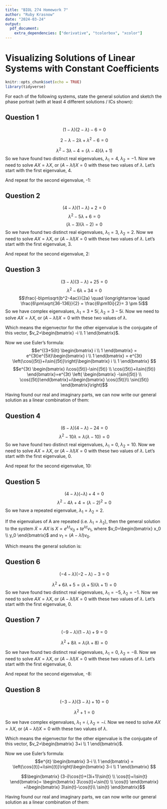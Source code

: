 ```yaml
---
title: "BIOL 274 Homework 7"
author: "Ruby Krasnow"
date: "2024-03-24"
output:
  pdf_document:
    extra_dependencies: ["derivative", "tcolorbox", "xcolor"]
---
```

# Visualizing Solutions of Linear Systems with Constant Coefficients

```r
knitr::opts_chunk$set(echo = TRUE)
library(tidyverse)
```

For each of the following systems, state the general solution and sketch the phase portrait (with at least 4 different solutions / ICs shown):

## Question 1 
\begin{align*}
      \dot{x} &= x+2y \\
      \dot{y} &= 3x+2y
\end{align*}

\begin{equation*}
A = \begin{bmatrix} 
    1 & 2 \\
    3 & 2 \end{bmatrix}
  \end{equation*}

\begin{equation*}
\det{\begin{bmatrix} 
    1-\lambda & 2 \\
    3 & 2-\lambda \end{bmatrix}}=0 \\
\end{equation*}

$$ \left(1-\lambda\right) \left(2-\lambda\right)-6=0 $$

$$2-\lambda-2\lambda+\lambda^2-6=0 $$

$$\lambda^2-3\lambda-4=(\lambda-4)(\lambda+1) $$
So we have found two distinct real eigenvalues, $\lambda_1=4, \; \lambda_2=-1$. Now we need to solve $AX=\lambda X$, or $(A-\lambda I)X=0$ with these two values of $\lambda$. Let's start with the first eigenvalue, 4.

\begin{equation*}
A-4I=\begin{bmatrix} 
    1-4 & 2 \\
    3 & 2-4 \end{bmatrix}= \begin{bmatrix} 
    -3 & 2 \\
    3 & -2 \end{bmatrix} \longrightarrow{}
 \begin{bmatrix} 
  -3 & 2 \\  
  0 & 0
 \end{bmatrix} \end{equation*}
 
 \begin{equation*} 
  -3x_1+2x_2=0 \quad \rightarrow{} \quad 2x_2=3x_1 \quad \rightarrow{} \quad 
  v_1=
   \begin{bmatrix} 2 \\ 3  \end{bmatrix}
\end{equation*}

And repeat for the second eigenvalue, -1:
\begin{equation*}
A-(-I)=\begin{bmatrix} 
    1+1 & 2 \\
    3 & 2+1 \end{bmatrix}= \begin{bmatrix} 
    2 & 2 \\
    3 & 3 \end{bmatrix} \longrightarrow{}
 \begin{bmatrix} 
  1 & 1 \\  
  0 & 0
 \end{bmatrix} \end{equation*}
 
 \begin{equation*} 
  x_1+x_2=0 \quad \rightarrow{} \quad x_2=-x_1 \quad \rightarrow{} \quad 
  v_2=
   \begin{bmatrix} 1 \\ -1  \end{bmatrix}
\end{equation*}

\begin{tcolorbox}[colback=white, title=Solution]
$$X=C_1e^{4 t}\begin{bmatrix} 2 \\ 3  \end{bmatrix} +C_2e^{- t}\begin{bmatrix} 1 \\ -1 \end{bmatrix}$$
\end{tcolorbox}

\begin{tcolorbox}[colback=blue!5!white,colframe=blue!75!black,title=Check solution]
$$X'=C_1\begin{bmatrix} 8e^{4 t} \\ 12e^{4 t}  \end{bmatrix} +C_2\begin{bmatrix} -e^{-t} \\ e^{- t} \end{bmatrix}$$
$$x'= 8C_1e^{4 t}-C_2e^{-t}=2C_1e^{4 t}+C_2e^{- t}+2(3C_1e^{4 t}-C_2e^{- t})=x+2y$$
$$y'= 12C_1e^{4 t}+C_2e^{-t}=3(2C_1e^{4 t}+C_2e^{- t})+2(3C_1e^{4 t}-C_2e^{- t})=3x+2y$$
\end{tcolorbox}

## Question 2

\begin{align*}
      \dot{x} &= 4x+2y \\
      \dot{y} &= -x+y
\end{align*}

\begin{equation*}
A = \begin{bmatrix} 
    4 & 2 \\
    -1 & 1 \end{bmatrix}
  \end{equation*}

\begin{equation*}
\det{\begin{bmatrix} 
    4-\lambda & 2 \\
    -1 & 1-\lambda \end{bmatrix}}=0 \\
\end{equation*}


$$ \left(4-\lambda\right) \left(1-\lambda\right)+2=0 $$
$$ \lambda^2-5\lambda+6=0 $$
$$ \left(\lambda-3\right) \left(\lambda-2\right)=0 $$
So we have found two distinct real eigenvalues, $\lambda_1=3, \; \lambda_2=2$. Now we need to solve $AX=\lambda X$, or $(A-\lambda I)X=0$ with these two values of $\lambda$. Let's start with the first eigenvalue, 3.

\begin{equation*}
A-3I=\begin{bmatrix} 
    4-3 & 2 \\
    -1 & 1-3 \end{bmatrix}= \begin{bmatrix} 
    1 & 2 \\
    -1 & -2 \end{bmatrix} \longrightarrow{}
 \begin{bmatrix} 
  1 & 2 \\  
  0 & 0
 \end{bmatrix} \end{equation*}
 
  \begin{equation*} 
  x_1+2x_2=0 \quad \rightarrow{} \quad 2x_2=-x_1 \quad \rightarrow{} \quad 
  v_1=
   \begin{bmatrix} 2 \\ -1  \end{bmatrix}
\end{equation*}
 
 And repeat for the second eigenvalue, 2:
 \begin{equation*}
A-2I=\begin{bmatrix} 
    4-2 & 2 \\
    -1 & 1-2 \end{bmatrix}= \begin{bmatrix} 
    2 & 2 \\
    -1 & -1 \end{bmatrix} \longrightarrow{}
 \begin{bmatrix} 
  1 & 1 \\  
  0 & 0
 \end{bmatrix} \end{equation*}
 
  \begin{equation*} 
  x_1+x_2=0 \quad \rightarrow{} \quad x_2=-x_1 \quad \rightarrow{} \quad 
  v_2=
   \begin{bmatrix} 1 \\ -1  \end{bmatrix}
\end{equation*}
 
 \begin{tcolorbox}[colback=white, title=Solution]
$$X=C_1e^{3 t}\begin{bmatrix} 2 \\ -1  \end{bmatrix} +C_2e^{2 t}\begin{bmatrix} 1 \\ -1 \end{bmatrix}$$
\end{tcolorbox}
 
\begin{tcolorbox}[colback=blue!5!white,colframe=blue!75!black,title=Check solution]

$$x'= 6C_1e^{3 t}+2C_2e^{2t}=4(2C_1e^{3 t}+C_2e^{2 t})+2(-C_1e^{3 t}-C_2e^{2 t})=4x+2y$$

$$y'= -3C_1e^{3 t}-2C_2e^{2t}=-(2C_1e^{3 t}+C_2e^{2 t})+(-C_1e^{3 t}-C_2e^{2 t})=-x+y$$
\end{tcolorbox}
 
## Question 3

\begin{align*}
      \dot{x} &= 3x-5y \\
      \dot{y} &= 5x+3y
\end{align*}

\begin{equation*}
A = \begin{bmatrix} 
    3 & -5 \\
    5 & 3 \end{bmatrix}
  \end{equation*}

\begin{equation*}
\det{\begin{bmatrix} 
    3-\lambda & -5 \\
    5 & 3-\lambda \end{bmatrix}}=0 \\
\end{equation*}

$$ \left(3-\lambda\right) \left(3-\lambda\right)+25=0 $$
$$ \lambda^2-6\lambda+34=0 $$
$$\frac{-b\pm\sqrt{b^2-4ac}}{2a} \quad \longrightarrow \quad \frac{6\pm\sqrt{36-136}}{2} = \frac{6\pm10i}{2}= 3 \pm 5i$$
So we have complex eigenvalues, $\lambda_1=3+5i, \; \lambda_2=3-5i$. Now we need to solve $AX=\lambda X$, or $(A-\lambda I)X=0$ with these two values of $\lambda$.

\begin{equation*}
A-(3+5i)I=\begin{bmatrix} 
    3-3-5i & -5 \\
    5 & 3-3-5i \end{bmatrix}= \begin{bmatrix} 
    -5i & -5 \\
    5 & -5i \end{bmatrix} \quad \rightarrow{} \quad  
    \begin{bmatrix} 
    i & 1 \\
    0 & 0 \end{bmatrix}
\end{equation*}


\begin{equation*} 
  ix_1+x_2=0 \quad \rightarrow{} \quad ix_1=-x_2 \quad \rightarrow{} \quad v_1=
   \begin{bmatrix} i \\ 1  \end{bmatrix}
\end{equation*}

Which means the eigenvector for the other eigenvalue is the conjugate of this vector, $v_2=\begin{bmatrix} -i \\ 1  \end{bmatrix}$.

Now we use Euler's formula:
$$e^{(3+5i)t} \begin{bmatrix} i \\ 1  \end{bmatrix} = e^{3t}e^{5it}\begin{bmatrix} i \\ 1  \end{bmatrix} = e^{3t} \left(\cos{(5t)}+i\sin{(5t)}\right)\begin{bmatrix} i \\ 1 \end{bmatrix} $$
$$e^{3t} \begin{bmatrix} i\cos{(5t)}-\sin{(5t)} \\ \cos{(5t)}+i\sin{(5t)} \end{bmatrix}=e^{3t} \left(  \begin{bmatrix} -\sin{(5t)} \\ \cos{(5t)}\end{bmatrix}+i\begin{bmatrix} \cos{(5t)}\\ \sin{(5t)} \end{bmatrix}\right)$$

Having found our real and imaginary parts, we can now write our general solution as a linear combination of them:
\begin{tcolorbox}[colback=white, title=Solution]
$$X=C_1e^{3t} \begin{bmatrix} -\sin{5t} \\ \cos{5t} \end{bmatrix}+
C_2e^{3t} \begin{bmatrix} \cos{5t} \\ \sin{5t} \end{bmatrix} $$
\end{tcolorbox}

\begin{tcolorbox}[colback=blue!5!white,colframe=blue!75!black,title=Check solution]
$$x=-C_1e^{3t}\sin{5t}+C_2e^{3t}\cos{5t} $$
$$y=C_1e^{3t}\cos{5t}+C_2e^{3t}\sin{5t} $$
\begin{align*}
\dot{x} &= -5 C_1e^{3t}\cos{5t}-3C_1e^{3t}\sin{5t}-5C_2e^{3t}\sin{5t}+3 C_2e^{3t}\cos{5t} \\
        &= 3 \left( -C_1e^{3t}\sin{5t}+C_2e^{3t}\cos{5t} \right)- 5\left( C_1e^{3t}\cos{5t}+C_2e^{3t}\sin{5t}\right) \\
        &= 3x-5y
\end{align*}

\begin{align*}
\dot{y} &= -5 C_1e^{3t}\sin{5t}+3C_1e^{3t}\cos{5t}+5C_2e^{3t}\cos{5t}+3C_2e^{3t}\sin{5t} \\
        &= 5 \left( -C_1e^{3t}\sin{5t}+C_2e^{3t}\cos{5t} \right)+3\left( C_1e^{3t}\cos{5t}+C_2e^{3t}\sin{5t}\right) \\
        &= 5x+3y
\end{align*}
\end{tcolorbox}

## Question 4

\begin{align*}
      \dot{x} &= 6x-8y \\
      \dot{y} &= -3x+4y
\end{align*}

\begin{equation*}
A = \begin{bmatrix} 
    6 & -8 \\
    -3 & 4 \end{bmatrix}
  \end{equation*}

\begin{equation*}
\det{\begin{bmatrix} 
    6-\lambda & -8 \\
    -3 & 4-\lambda \end{bmatrix}}=0 \\
\end{equation*}

$$ \left(6-\lambda\right) \left(4-\lambda\right)-24=0 $$
$$\lambda^2-10\lambda=\lambda(\lambda-10)=0 $$
So we have found two distinct real eigenvalues, $\lambda_1=0, \; \lambda_2=10$. Now we need to solve $AX=\lambda X$, or $(A-\lambda I)X=0$ with these two values of $\lambda$. Let's start with the first eigenvalue, 0.

\begin{equation*}
A-0I=\begin{bmatrix} 
   6 & -8 \\
    -3 & 4 \end{bmatrix} \quad \rightarrow{} \quad  
    \begin{bmatrix} 
    3 & -4 \\
    0 & 0 \end{bmatrix} \end{equation*}

\begin{equation*} 
  3x_1-4x_2=0 \quad \rightarrow{} \quad 3x_1=4x_2 \quad \rightarrow{} \quad v_1=
   \begin{bmatrix} 4 \\ 3  \end{bmatrix}
\end{equation*}

 And repeat for the second eigenvalue, 10:
\begin{equation*}
A-10I=\begin{bmatrix} 
   6-10 & -8 \\
    -3 & 4-10 \end{bmatrix} =
    \begin{bmatrix} 
   -4 & -8 \\
    -3 & -6 \end{bmatrix} \quad \rightarrow{} \quad  
    \begin{bmatrix} 
    1 & 2 \\
    0 & 0 \end{bmatrix} \end{equation*}

\begin{equation*} 
  x_1+2x_2=0 \quad \rightarrow{} \quad x_1=-2x_2 \quad \rightarrow{} \quad v_2=
   \begin{bmatrix} -2 \\ 1  \end{bmatrix}
\end{equation*}


\begin{tcolorbox}[colback=white, title=Solution]
$$X=C_1\begin{bmatrix} 4 \\ 3  \end{bmatrix} +C_2e^{10 t}\begin{bmatrix} -2 \\ 1 \end{bmatrix}$$
\end{tcolorbox}
\begin{tcolorbox}[colback=blue!5!white,colframe=blue!75!black,title=Check solution]

$$x'= -20C_2e^{10t}=6(4C_1-2C_2e^{10t)}-8(3C_1+C_2e^{10 t})=6x-8y$$
$$y'= 10C_2e^{10t}=-3(4C_1-2C_2e^{10t)}+4(3C_1+C_2e^{10 t})=-3x+4y$$
\end{tcolorbox}


## Question 5

\begin{align*}
      \dot{x} &= 4x-2y \\
      \dot{y} &= 2x
\end{align*}

\begin{equation*}
A = \begin{bmatrix} 
    4 & -2 \\
    2 & 0 \end{bmatrix}
  \end{equation*}

\begin{equation*}
\det{\begin{bmatrix} 
    4-\lambda & -2 \\
    2 & -\lambda \end{bmatrix}}=0 \\
\end{equation*}

$$ \left(4-\lambda\right) \left(-\lambda\right)+4=0 $$
$$\lambda^2-4\lambda+4=(\lambda-2)^2=0 $$
So we have a repeated eigenvalue, $\lambda_1=\lambda_2=2$.

If the eigenvalues of A are repeated (i.e. $\lambda_1=\lambda_2$), then the general solution to the system $\dot{X}=AX$ is $X=e^{\lambda t} v_0+te^{\lambda t} v_1$, where $v_0=\begin{bmatrix} x_0 \\ y_0 \end{bmatrix}$ and $v_1 = (A-\lambda I)v_0$.

\begin{align*}
v_1 &= (A-2I)v_0 \\
    &= \begin{bmatrix} 
    2 & -2 \\
    2 & -2 \end{bmatrix} \begin{bmatrix} x_0 \\ y_0 \end{bmatrix} \\
    &= \begin{bmatrix} 2x_0-2y_0 \\ 2x_0-2y_0 \end{bmatrix}
\end{align*}

Which means the general solution is:
\begin{tcolorbox}[colback=white, title=Solution]
$$X=e^{2t} \begin{bmatrix} x_0 \\ y_0 \end{bmatrix}+2te^{2t}\begin{bmatrix} x_0-y_0 \\ x_0-y_0 \end{bmatrix}$$
\end{tcolorbox}
\begin{tcolorbox}[colback=blue!5!white,colframe=blue!75!black,title=Check solution]
\begin{align*}
\dot{x}&= 2e^{2t} x_0 + 4te^{2t} (x_0-y_0)+ 2e^{2t} (x_0-y_0) \\
       &= 4e^{2t} x_0 + 4te^{2t} (x_0-y_0)-2e^{2t} y_0 \\
       &= 4(e^{2t} x_0 + 2te^{2t} (x_0-y_0))-2(e^{2t} y_0 + 2te^{2t} (x_0-y_0)) \\
       &= 4x-2y
\end{align*}

\begin{align*}
\dot{y}&= 2e^{2t} y_0 + 4te^{2t} (x_0-y_0)+ 2e^{2t} (x_0-y_0) \\
       &= 2e^{2t} x_0 + 4te^{2t} (x_0-y_0)\\
       &= 2(e^{2t} x_0 + 2te^{2t} (x_0-y_0)) \\
       &= 2x
\end{align*}
\end{tcolorbox}

## Question 6

\begin{align*}
      \dot{x} &= -4x+y \\
      \dot{y} &= 3x-2y
\end{align*}

\begin{equation*}
A = \begin{bmatrix} 
    -4 & 1 \\
    3 & -2 \end{bmatrix}
  \end{equation*}

\begin{equation*}
\det{\begin{bmatrix} 
    -4-\lambda & 1 \\
    3 & -2-\lambda \end{bmatrix}}=0 \\
\end{equation*}

$$ \left(-4-\lambda\right) \left(-2-\lambda\right)-3=0 $$


$$\lambda^2+6\lambda+5=(\lambda+5)(\lambda+1)=0 $$
So we have found two distinct real eigenvalues, $\lambda_1=-5, \; \lambda_2=-1$. Now we need to solve $AX=\lambda X$, or $(A-\lambda I)X=0$ with these two values of $\lambda$. Let's start with the first eigenvalue, 0.

\begin{equation*}
A+5I=\begin{bmatrix} 
    -4+5 & 1 \\
    3 & -2+5 \end{bmatrix} =
    \begin{bmatrix} 
    1 & 1 \\
    3 & 3 \end{bmatrix} \quad \rightarrow{} \quad  
    \begin{bmatrix} 
    1 & 1 \\
    0 & 0 \end{bmatrix} \end{equation*}

\begin{equation*} 
  x_1+x_2=0 \quad \rightarrow{} \quad x_1=-x_2 \quad \rightarrow{} \quad v_2=
   \begin{bmatrix} 1 \\ -1  \end{bmatrix}
\end{equation*}

\begin{equation*}
A+I=\begin{bmatrix} 
    -4+1 & 1 \\
    3 & -2+1 \end{bmatrix} =
    \begin{bmatrix} 
    -3 & 1 \\
    3 & -1 \end{bmatrix} \quad \rightarrow{} \quad  
    \begin{bmatrix} 
    3 & -1 \\
    0 & 0 \end{bmatrix} \end{equation*}

\begin{equation*} 
  3x_1-x_2=0 \quad \rightarrow{} \quad 3x_1=x_2 \quad \rightarrow{} \quad v_2=
   \begin{bmatrix} 1 \\ 3  \end{bmatrix}
\end{equation*}


 \begin{tcolorbox}[colback=white, title=Solution]
$$X=C_1e^{-5 t}\begin{bmatrix} 1 \\ -1  \end{bmatrix} +C_2e^{- t}\begin{bmatrix} 1 \\ 3 \end{bmatrix}$$
\end{tcolorbox}

\begin{tcolorbox}[colback=blue!5!white,colframe=blue!75!black,title=Check solution]
$$x'=-5C_1e^{-5 t}-C_2 e^{- t}=-4(C_1e^{-5 t}+C_2 e^{- t})+(-C_1e^{-5 t}+3C_2 e^{- t})=-4x+y $$
$$y'=5C_1e^{-5 t}-3C_2 e^{- t}=3(C_1e^{-5 t}+C_2 e^{- t})-2(-C_1e^{-5 t}+3C_2 e^{- t})=3x-2y $$
\end{tcolorbox}


## Question 7

\begin{align*}
      \dot{x} &= -9x-3y \\
      \dot{y} &= 3x+y
\end{align*}

\begin{equation*}
A = \begin{bmatrix} 
    -9 & -3 \\
    3 & 1 \end{bmatrix}
  \end{equation*}

\begin{equation*}
\det{\begin{bmatrix} 
    -9-\lambda & -3 \\
    3 & 1-\lambda \end{bmatrix}}=0 \\
\end{equation*}


$$ \left(-9-\lambda\right) \left(1-\lambda\right)+9=0 $$

$$\lambda^2+8\lambda=\lambda(\lambda+8)=0 $$

So we have found two distinct real eigenvalues, $\lambda_1=0, \; \lambda_2=-8$. Now we need to solve $AX=\lambda X$, or $(A-\lambda I)X=0$ with these two values of $\lambda$. Let's start with the first eigenvalue, 0.

\begin{equation*}
A-0I=\begin{bmatrix} 
  -9 & -3 \\
    3 & 1 \end{bmatrix} \quad \rightarrow{} \quad  
    \begin{bmatrix} 
    3 & 1 \\
    0 & 0 \end{bmatrix} \end{equation*}

\begin{equation*} 
  3x_1+x_2=0 \quad \rightarrow{} \quad 3x_1=-x_2 \quad \rightarrow{} \quad v_1=
   \begin{bmatrix} 1 \\ -3  \end{bmatrix}
\end{equation*}

 And repeat for the second eigenvalue, -8:
\begin{equation*}
A+8I=\begin{bmatrix} 
    -9+8 & -3 \\
    3 & 1+8 \end{bmatrix} =
    \begin{bmatrix} 
   -1 & -3 \\
    3 & 9 \end{bmatrix} \quad \rightarrow{} \quad  
    \begin{bmatrix} 
    1 & 3 \\
    0 & 0 \end{bmatrix} \end{equation*}

\begin{equation*} 
  x_1+3x_2=0 \quad \rightarrow{} \quad x_1=-3x_2 \quad \rightarrow{} \quad v_2=
   \begin{bmatrix} 3 \\ -1  \end{bmatrix}
\end{equation*}

 \begin{tcolorbox}[colback=white, title=Solution]
$$X=C_1\begin{bmatrix} 1 \\ -3  \end{bmatrix} +C_2e^{-8t}\begin{bmatrix} 3 \\ -1 \end{bmatrix}$$
\end{tcolorbox}

\begin{tcolorbox}[colback=blue!5!white,colframe=blue!75!black,title=Check solution]
$$x'=-24C_2e^{-8t}= -9(C_1+3C_2e^{-8t})-3(-3C_1-C_2e^{-8t})=-9x-3y$$
$$y'=8C_2e^{-8t}=3(C_1+3C_2e^{-8t})+(-3C_1-C_2e^{-8t})=3x+y $$

\end{tcolorbox}


## Question 8

\begin{align*}
      \dot{x} &= -3x+10y \\
      \dot{y} &= -x+3y
\end{align*}

\begin{equation*}
A = \begin{bmatrix} 
    -3 & 10 \\
    -1 & 3 \end{bmatrix}
  \end{equation*}

\begin{equation*}
\det{\begin{bmatrix} 
    -3-\lambda & 10 \\
    -1 & 3-\lambda \end{bmatrix}}=0 \\
\end{equation*}

$$ \left(-3-\lambda\right) \left(3-\lambda\right)+10=0 $$

$$\lambda^2+1=0 $$

So we have complex eigenvalues, $\lambda_1=i, \; \lambda_2=-i$. Now we need to solve $AX=\lambda X$, or $(A-\lambda I)X=0$ with these two values of $\lambda$.

\begin{equation*}
A-iI=\begin{bmatrix} 
    -3-i & 10 \\
    -1 & 3-i \end{bmatrix}\quad \rightarrow{} \quad  
    \begin{bmatrix} 
    -1 & 3-i \\
    0 & 0 \end{bmatrix}
\end{equation*}


\begin{equation*} 
  -x_1+(3-i)x_2=0 \quad \rightarrow{} \quad x_1=(3-i)x_2 \quad \rightarrow{} \quad v_1=
   \begin{bmatrix} 3-i \\ 1  \end{bmatrix}
\end{equation*}

Which means the eigenvector for the other eigenvalue is the conjugate of this vector, $v_2=\begin{bmatrix} 3+i \\ 1  \end{bmatrix}$.

Now we use Euler's formula:
$$e^{it} \begin{bmatrix} 3-i \\ 1  \end{bmatrix} = \left(\cos{(t)}+i\sin{(t)}\right)\begin{bmatrix} 3-i \\ 1 \end{bmatrix} $$

$$\begin{bmatrix} (3-i)\cos{t}+(3i+1)\sin{t} \\ \cos{t}+i\sin{t} \end{bmatrix}=  
\begin{bmatrix} 3\cos{t}+\sin{t} \\ \cos{t} \end{bmatrix} +i\begin{bmatrix} 3\sin{t}-\cos{t}\\ \sin{t} \end{bmatrix}$$


Having found our real and imaginary parts, we can now write our general solution as a linear combination of them:
\begin{tcolorbox}[colback=white, title=Solution]
$$X=C_1 \begin{bmatrix} 3\cos{t}+\sin{t} \\ \cos{t} \end{bmatrix}+
C_2 \begin{bmatrix} 3\sin{t}-\cos{t}\\ \sin{t} \end{bmatrix} $$
\end{tcolorbox}

\begin{tcolorbox}[colback=blue!5!white,colframe=blue!75!black,title=Check solution]

\begin{align*}
x'&=-3C_1\sin{t}+C_1\cos{t}+3C_2 \cos{t}+C_2\sin{t} \\
  &= -3(3C_1\cos{t}+C_1\sin{t}+3C_2\sin{t}-C_2\cos{t})+ 10(C_1 \cos{t}+C_2\sin{t}) \\
  &= -3x+10y
\end{align*}

\begin{align*}
y'&=-C_1\sin{t}+C_2 \cos{t} \\
  &= -(3C_1\cos{t}+C_1\sin{t}+3C_2\sin{t}-C_2\cos{t})+ 3(C_1 \cos{t}+C_2\sin{t}) \\
  &= -x+3y
\end{align*}
\end{tcolorbox}